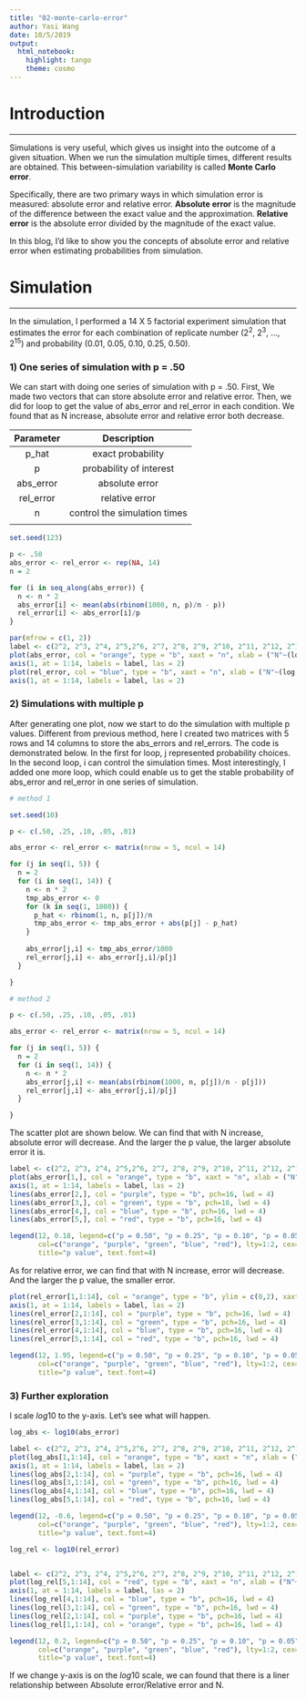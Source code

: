 ```yaml
---
title: "02-monte-carlo-error"
author: Yasi Wang
date: 10/5/2019
output: 
  html_notebook: 
    highlight: tango
    theme: cosmo
---
```

# Introduction
***

Simulations is very useful, which gives us insight into the outcome of a given situation. When we run the simulation multiple times, different results are obtained. This between-simulation variability is called **Monte Carlo error**.

Specifically, there are two primary ways in which simulation error is measured: absolute error and relative error. **Absolute error** is the magnitude of the difference between the exact value and the approximation. **Relative error** is the absolute error divided by the magnitude of the exact value. 

In this blog, I'd like to show you the concepts of absolute error and relative error when estimating probabilities from simulation. 

# Simulation
***

In the simulation, I performed a 14 X 5 factorial experiment simulation that estimates the error for each combination of replicate number (2<sup>2</sup>, 2<sup>3</sup>, ..., 2<sup>15</sup>) and probability (0.01, 0.05, 0.10, 0.25, 0.50). 


### 1) One series of simulation with p = .50

We can start with doing one series of simulation with p = .50. First, We made two vectors that can store absolute error and relative error. Then, we did for loop to get the value of abs_error and rel_error in each condition. We found that as N increase, absolute error and relative error both decrease.


| Parameter | Description |
|:---------:|:-----------:|
|   p_hat   | exact probability |
|   p       | probability of interest |
| abs_error | absolute error |
| rel_error | relative error |
|    n      | control the simulation times |
|           |                |

```r
set.seed(123)

p <- .50 
abs_error <- rel_error <- rep(NA, 14)
n = 2

for (i in seq_along(abs_error)) {
  n <- n * 2
  abs_error[i] <- mean(abs(rbinom(1000, n, p)/n - p))
  rel_error[i] <- abs_error[i]/p
}

par(mfrow = c(1, 2))
label <- c(2^2, 2^3, 2^4, 2^5,2^6, 2^7, 2^8, 2^9, 2^10, 2^11, 2^12, 2^13, 2^14, 2^15)
plot(abs_error, col = "orange", type = "b", xaxt = "n", xlab = ("N"~(log[2]~"scale")), ylab = "Absolute Error", pch=16, lwd = 4, main = "Absolute error with N (p = .50)")
axis(1, at = 1:14, labels = label, las = 2)
plot(rel_error, col = "blue", type = "b", xaxt = "n", xlab = ("N"~(log[2]~"scale")), ylab = "Relative Error", pch=16, lwd = 4, main = "Relative error with N (p = .50)")
axis(1, at = 1:14, labels = label, las = 2)


```


### 2) Simulations with multiple p
After generating one plot, now we start to do the simulation with multiple p values. Different from previous method, here I created two matrices with 5 rows and 14 columns to store the abs_errors and rel_errors. The code is demonstrated below. In the first for loop, j represented probability choices. In the second loop, i can control the simulation times. Most interestingly, I added one more loop, which could enable us to get the stable probability of abs_error and rel_error in one series of simulation.

```r

# method 1

set.seed(10)

p <- c(.50, .25, .10, .05, .01)

abs_error <- rel_error <- matrix(nrow = 5, ncol = 14)

for (j in seq(1, 5)) {
  n = 2
  for (i in seq(1, 14)) {
    n <- n * 2
    tmp_abs_error <- 0
    for (k in seq(1, 1000)) {
      p_hat <- rbinom(1, n, p[j])/n
      tmp_abs_error <- tmp_abs_error + abs(p[j] - p_hat)
    }
    
    abs_error[j,i] <- tmp_abs_error/1000
    rel_error[j,i] <- abs_error[j,i]/p[j]
  }

}

```


```r
# method 2

p <- c(.50, .25, .10, .05, .01)

abs_error <- rel_error <- matrix(nrow = 5, ncol = 14)

for (j in seq(1, 5)) {
  n = 2
  for (i in seq(1, 14)) {
    n <- n * 2
    abs_error[j,i] <- mean(abs(rbinom(1000, n, p[j])/n - p[j]))
    rel_error[j,i] <- abs_error[j,i]/p[j]
  }

}
```


The scatter plot are shown below. We can find that with N increase, absolute error will decrease. And the larger the p value, the larger absolute error it is.
```r
label <- c(2^2, 2^3, 2^4, 2^5,2^6, 2^7, 2^8, 2^9, 2^10, 2^11, 2^12, 2^13, 2^14, 2^15)
plot(abs_error[1,], col = "orange", type = "b", xaxt = "n", xlab = ("N"~(log[2]~"scale")), ylab = "Absolute Error", pch=16, lwd = 4, main = "Absolute error with N")
axis(1, at = 1:14, labels = label, las = 2)
lines(abs_error[2,], col = "purple", type = "b", pch=16, lwd = 4)
lines(abs_error[3,], col = "green", type = "b", pch=16, lwd = 4)
lines(abs_error[4,], col = "blue", type = "b", pch=16, lwd = 4)
lines(abs_error[5,], col = "red", type = "b", pch=16, lwd = 4)

legend(12, 0.18, legend=c("p = 0.50", "p = 0.25", "p = 0.10", "p = 0.05", "p = 0.01"),
       col=c("orange", "purple", "green", "blue", "red"), lty=1:2, cex=1,
       title="p value", text.font=4)
```


As for relative error, we can find that with N increase, error will decrease. And the larger the p value, the smaller error.
```r
plot(rel_error[1,1:14], col = "orange", type = "b", ylim = c(0,2), xaxt = "n", xlab = ("N"~(log[2]~"scale")), ylab = "Relative Error", pch=16, lwd = 4, main = "Relative error with N")
axis(1, at = 1:14, labels = label, las = 2)
lines(rel_error[2,1:14], col = "purple", type = "b", pch=16, lwd = 4)
lines(rel_error[3,1:14], col = "green", type = "b", pch=16, lwd = 4)
lines(rel_error[4,1:14], col = "blue", type = "b", pch=16, lwd = 4)
lines(rel_error[5,1:14], col = "red", type = "b", pch=16, lwd = 4)

legend(12, 1.95, legend=c("p = 0.50", "p = 0.25", "p = 0.10", "p = 0.05", "p = 0.01"),
       col=c("orange", "purple", "green", "blue", "red"), lty=1:2, cex=1,
       title="p value", text.font=4)
```

### 3) Further exploration
I scale $log10$ to the y-axis. Let's see what will happen.

```r

log_abs <- log10(abs_error)

label <- c(2^2, 2^3, 2^4, 2^5,2^6, 2^7, 2^8, 2^9, 2^10, 2^11, 2^12, 2^13, 2^14, 2^15)
plot(log_abs[1,1:14], col = "orange", type = "b", xaxt = "n", xlab = ("N"~(log[2]~"scale")), ylab = (log[10]~("Absolute Error")), ylim = c(-3.5, -0.5), pch=16, lwd = 4, main = (log[10]~("Absolute error")~"with N"))
axis(1, at = 1:14, labels = label, las = 2)
lines(log_abs[2,1:14], col = "purple", type = "b", pch=16, lwd = 4)
lines(log_abs[3,1:14], col = "green", type = "b", pch=16, lwd = 4)
lines(log_abs[4,1:14], col = "blue", type = "b", pch=16, lwd = 4)
lines(log_abs[5,1:14], col = "red", type = "b", pch=16, lwd = 4)

legend(12, -0.6, legend=c("p = 0.50", "p = 0.25", "p = 0.10", "p = 0.05", "p = 0.01"),
       col=c("orange", "purple", "green", "blue", "red"), lty=1:2, cex=1,
       title="p value", text.font=4)

```


```r
log_rel <- log10(rel_error)


label <- c(2^2, 2^3, 2^4, 2^5,2^6, 2^7, 2^8, 2^9, 2^10, 2^11, 2^12, 2^13, 2^14, 2^15)
plot(log_rel[5,1:14], col = "red", type = "b", xaxt = "n", xlab = ("N"~(log[2]~"scale")), ylab = (log[10]~("Relative Error")), ylim = c(-2.5, 0.3), pch=16, lwd = 4, main = (log[10]~("Relative error")~"with N"))
axis(1, at = 1:14, labels = label, las = 2)
lines(log_rel[4,1:14], col = "blue", type = "b", pch=16, lwd = 4)
lines(log_rel[3,1:14], col = "green", type = "b", pch=16, lwd = 4)
lines(log_rel[2,1:14], col = "purple", type = "b", pch=16, lwd = 4)
lines(log_rel[1,1:14], col = "orange", type = "b", pch=16, lwd = 4)

legend(12, 0.2, legend=c("p = 0.50", "p = 0.25", "p = 0.10", "p = 0.05", "p = 0.01"),
       col=c("orange", "purple", "green", "blue", "red"), lty=1:2, cex=1, 
       title="p value", text.font=4)

```
If we change y-axis is on the $log10$ scale, we can found that there is a liner relationship between Absolute error/Relative error and N.
